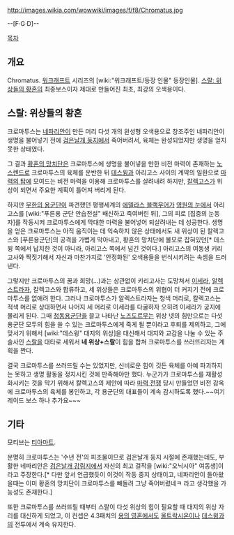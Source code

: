 http://images.wikia.com/wowwiki/images/f/f8/Chromatus.jpg

--[F·G·D]--

[[목차]]

== 개요 ==
Chromatus. [[워크래프트]] 시리즈의 [wiki:"워크래프트/등장 인물" 등장인물].
[[스랄: 위상들의 황혼]]의 최종보스이자 제대로 만들어진 최초, 최강의 오색용이다.

== 스랄: 위상들의 황혼 ==
크로마투스는 [[네파리안]]이 만든 머리 다섯 개의 완성형 오색용으로 창조주인 네파리안이 생명을 불어넣기 전에 [[검은날개 둥지]]에서 죽어버려서, 육체는 완성되었지만 생명을 얻지 못한 상태였다. 

그 결과 [[황혼의 망치단]]은 크로마투스에 생명을 불어넣을 만한 비전 마력이 존재하는 [[노스렌드]]로 크로마투스의 육체를 운반한 뒤 [[데스윙]]과 아리고스 사이의 계약의 일환으로 [[마력의 탑]]에 모여드는 비전 마력을 이용해 크로마투스를 살려내려 하지만, [[칼렉고스]]가 위상이 되면서 주요한 계획이 틀어져 버리게 된다. 

하지만 [[무한의 용군단]]이 파견했던 평행세계의 [[에델라스 블랙무어]]가 [[영원의 눈]]에서 아리고스를 [wiki:"푸른용 군단 안습전설" 배신하고 죽여버린 뒤], 그의 피로 [집중의 눈동자]를 작동시켜 크로마투스에게 막대한 마력을 불어넣어 되살려내는 데 성공한다. 생명을 얻은 크로마투스는 아직 움직이는 데 익숙하지 않은 상태에서도 새 위상이 된 칼렉고스와 [푸른용군단]의 공격을 가볍게 막아내고, 황혼의 망치단에 볼모로 잡혀있던[* 데스윙 쪽에서 납치한 것이 아니라, 아리고스 쪽에서 넘긴 것이다.] 아리고스의 여동생 키리고사와 짝짓기해서 자신과 마찬가지로 '안정화된' 오색용들을 번식시키려는 속셈을 드러낸다.

그렇지만 크로마투스의 꿈과 희망(...)과는 상관없이 키리고사는 도망쳐서 [[이세라]], [[알렉스트라자]], 칼렉고스와 합류하고, 세 위상들은 크로마투스의 위협이 더 커지기 전에 크로마투스를 없애려 한다. 그러나 크로마투스가 알렉스트라자는 청색 머리로, 칼렉고스는 적색 머리로 상대하면서 나머지 세 머리로 이세라를 다굴하자 오히려 이세라가 궁지에 몰리게 된다. 그때 [[청동용군단]]을 끌고 나타난 [[노즈도르무]]는 위상 넷의 힘만으로는 다섯 용군단 모두의 힘을 쓸 수 있는 크로마투스에게 죽게 될 뿐이라고 후퇴를 제의하고, 그에 맞서기 위해서 [wiki:"데스윙" 대지의 위상]을 대신해서 대지와 교감을 나눌 수 있는 주술사인 [[스랄]]을 대타로 세워서 '''네 위상+스랄'''이 힘을 합쳐 크로마투스를 쓰러뜨리자는 계획을 짠다. 

결국 크로마투스를 쓰러뜨릴 수는 있었지만, 신비로운 힘이 깃든 육체를 아예 파괴하지는 못하고 생명 활동을 정지시킨 것에 만족해야만 했다. 누군가가 크로마투스를 재활성화시키는 것을 막기 위해서 칼렉고스의 제안에 따라 [[마력 전쟁]] 당시 만들었던 비전 감옥에 크로마투스의 육체를 봉인하고, 각 용군단의 대표들이 계속 감시하도록 했다.~~여기 레이드 보스 하나 추가요~~~

== 기타 ==
모티브는 [[티아마트]].

분명히 크로마투스는 '수년 전'의 피조물이므로 검은날개 둥지 시절에 존재했는데도, 부활한 네파리안은 [[검은날개 강림지]]에서 자신의 최고 걸작을 [wiki:"오닉시아" 여동생]이라고 주장한다.[* 다만 앞서 언급했듯이 이것이 작동 중지 상태이고, 네파리안이 돌아왔을때는 이미 황혼의 망치단이 크로마투스를 빼돌려 그냥 죽어버렸네ㅋ 라고 생각했을 가능성도 존재한다.]     

또한 크로마투스를 쓰러뜨릴 때부터 스랄이 다섯 위상의 힘이 필요할 때 대지의 위상 자리를 대신하게 되었고, 이 컨셉은 4.3패치의 [[용의 영혼]]에서도 [[울트락시온]]이나 [[데스윙]]과의 전투에서 계속 유지한다.  
